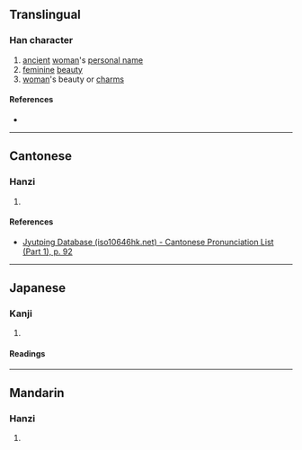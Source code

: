 {{character info/new}}
==Translingual==

===Han character===
{{Han char|rn=38|rad=女|as=06|sn=9|four=|canj=VFMU|ids=⿰女光}}

# [[ancient]] [[woman]]'s [[personal name]]
# [[feminine]] [[beauty]]
# [[woman]]'s beauty or [[charm]]s

====References====
* {{Han ref|kx=0260.270|dkj=06233|dj=0527.030|hdz=21044.030|uh=59EF|ud=23023}}

----

==Cantonese==

===Hanzi===
{{yue-hanzi|jyut=[[gwong1]], [[gong1]]|y=gwong1, gong1}}

# {{rfdef|yue|sort=女06}}

====References====
* [http://www.iso10646hk.net/jp/document/download.jsp Jyutping Database (iso10646hk.net) - Cantonese Pronunciation List (Part 1), p. 92]

----

==Japanese==

===Kanji===
{{ja-kanji|grade=|rs=女06}}

# {{rfdef|ja|sort=女06}}

====Readings====
{{ja-readings
|goon=こう<くわう
|kanon=こう<くわう
|kun=みめよ-い}}

----

==Mandarin==

===Hanzi===
{{cmn-hanzi|pin=[[guāng]] ([[guang1]])|wg=kuang<sup>1</sup>}}

# {{rfdef|cmn|sort=女06}}